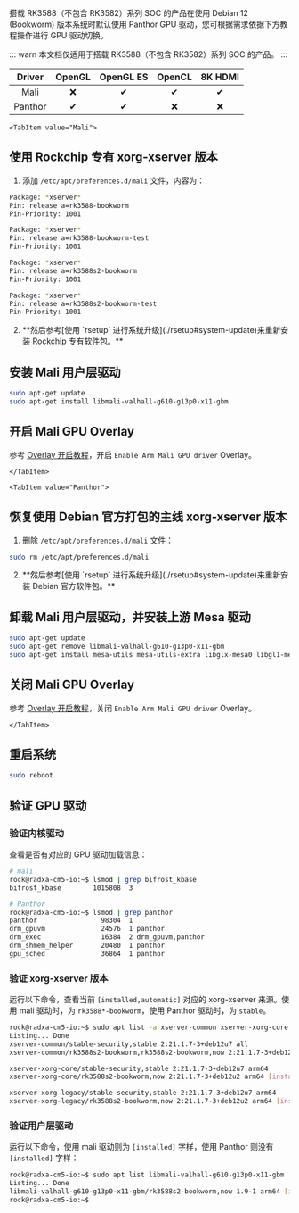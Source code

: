 搭载 RK3588（不包含 RK3582）系列 SOC 的产品在使用 Debian 12 (Bookworm) 版本系统时默认使用 Panthor GPU 驱动，您可根据需求依据下方教程操作进行 GPU 驱动切换。

::: warn
本文档仅适用于搭载 RK3588（不包含 RK3582）系列 SOC 的产品。
:::

| Driver  | OpenGL | OpenGL ES | OpenCL | 8K HDMI |
| :-----: | :----: | :-------: | :----: | :-----: |
|  Mali   |   ❌   |    ✔     |   ✔   |   ✔    |
| Panthor |   ✔   |    ✔     |   ❌   |   ❌    |

<Tabs queryString="Driver">

    <TabItem value="Mali">

## 使用 Rockchip 专有 xorg-xserver 版本

1. 添加 `/etc/apt/preferences.d/mali` 文件，内容为：

```bash
Package: *xserver*
Pin: release a=rk3588-bookworm
Pin-Priority: 1001

Package: *xserver*
Pin: release a=rk3588-bookworm-test
Pin-Priority: 1001

Package: *xserver*
Pin: release a=rk3588s2-bookworm
Pin-Priority: 1001

Package: *xserver*
Pin: release a=rk3588s2-bookworm-test
Pin-Priority: 1001
```

2. <div className="red">
     **然后参考[使用 `rsetup` 进行系统升级](./rsetup#system-update)来重新安装
     Rockchip 专有软件包。**
   </div>

## 安装 Mali 用户层驱动

```bash
sudo apt-get update
sudo apt-get install libmali-valhall-g610-g13p0-x11-gbm
```

## 开启 Mali GPU Overlay

参考 [Overlay 开启教程](./rsetup#overlays)，开启 `Enable Arm Mali GPU driver` Overlay。

    </TabItem>

    <TabItem value="Panthor">

## 恢复使用 Debian 官方打包的主线 xorg-xserver 版本

1. 删除 `/etc/apt/preferences.d/mali` 文件：

```bash
sudo rm /etc/apt/preferences.d/mali
```

2. <div className="red">
     **然后参考[使用 `rsetup` 进行系统升级](./rsetup#system-update)来重新安装
     Debian 官方软件包。**
   </div>

## 卸载 Mali 用户层驱动，并安装上游 Mesa 驱动

```bash
sudo apt-get update
sudo apt-get remove libmali-valhall-g610-g13p0-x11-gbm
sudo apt-get install mesa-utils mesa-utils-extra libglx-mesa0 libgl1-mesa-dri
```

## 关闭 Mali GPU Overlay

参考 [Overlay 开启教程](./rsetup#overlays)，关闭 `Enable Arm Mali GPU driver` Overlay。

    </TabItem>

</Tabs>

## 重启系统

```bash
sudo reboot
```

## 验证 GPU 驱动

### 验证内核驱动

查看是否有对应的 GPU 驱动加载信息：

```bash
# mali
rock@radxa-cm5-io:~$ lsmod | grep bifrost_kbase
bifrost_kbase        1015808  3

# Panthor
rock@radxa-cm5-io:~$ lsmod | grep panthor
panthor                98304  1
drm_gpuvm              24576  1 panthor
drm_exec               16384  2 drm_gpuvm,panthor
drm_shmem_helper       20480  1 panthor
gpu_sched              36864  1 panthor
```

### 验证 xorg-xserver 版本

运行以下命令，查看当前 `[installed,automatic]` 对应的 xorg-xserver 来源。使用 mali 驱动时，为 `rk3588*-bookworm`，使用 Panthor 驱动时，为 `stable`。

```bash
rock@radxa-cm5-io:~$ sudo apt list -a xserver-common xserver-xorg-core xserver-xorg-legacy
Listing... Done
xserver-common/stable-security,stable 2:21.1.7-3+deb12u7 all
xserver-common/rk3588s2-bookworm,rk3588s2-bookworm,now 2:21.1.7-3+deb12u2 all [installed,automatic]

xserver-xorg-core/stable-security,stable 2:21.1.7-3+deb12u7 arm64
xserver-xorg-core/rk3588s2-bookworm,now 2:21.1.7-3+deb12u2 arm64 [installed,automatic]

xserver-xorg-legacy/stable-security,stable 2:21.1.7-3+deb12u7 arm64
xserver-xorg-legacy/rk3588s2-bookworm,now 2:21.1.7-3+deb12u2 arm64 [installed,automatic]
```

### 验证用户层驱动

运行以下命令，使用 mali 驱动则为 `[installed]` 字样，使用 Panthor 则没有 `[installed]` 字样：

```bash
rock@radxa-cm5-io:~$ sudo apt list libmali-valhall-g610-g13p0-x11-gbm
Listing... Done
libmali-valhall-g610-g13p0-x11-gbm/rk3588s2-bookworm,now 1.9-1 arm64 [installed]
rock@radxa-cm5-io:~$
```
